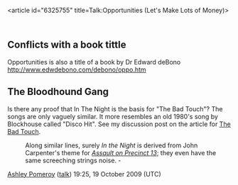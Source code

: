<article id="6325755" title=Talk:Opportunities (Let's Make Lots of Money)>
	<talkpage id="6325755" title="Talk:Opportunities (Let's Make Lots of Money)">
{{WikiProjectSongs|class=b}}

== Conflicts with a book tittle ==

Opportunities is also a title of a book by Dr Edward deBono http://www.edwdebono.com/debono/oppo.htm

== The Bloodhound Gang ==

Is there any proof that In The Night is the basis for &quot;The Bad Touch&quot;? The songs are only vaguely similar. It more resembles an old 1980's song by Blockhouse called &quot;Disco Hit&quot;. See my discussion post on the article for [[The Bad Touch]].

: Along similar lines, surely ''In the Night'' is derived from John Carpenter's theme for ''[[Assault on Precinct 13]]''; they even have the same screeching strings noise. -
[[User:Ashley Pomeroy|Ashley Pomeroy]] ([[User talk:Ashley Pomeroy|talk]]) 19:25, 19 October 2009 (UTC)
	</talkpage>
</article>